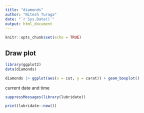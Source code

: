 ```yaml
---
title: "diamonds"
author: "Nitesh Turaga"
date: "`r Sys.Date()`"
output: html_document
---
```


```r
knitr::opts_chunk$set(echo = TRUE)
```

## Draw plot

```r
library(ggplot2)
data(diamonds)

diamonds |> ggplot(aes(x = cut, y = carat)) + geom_boxplot()
```

current date and time

```r
suppressMessages(library(lubridate))

print(lubridate::now())
```
